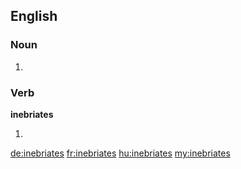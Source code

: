 ==English==

===Noun===
{{head|en}}

# {{plural of|inebriate}}

===Verb===
'''inebriates'''

# {{en-third-person singular of|inebriate}}

[[de:inebriates]]
[[fr:inebriates]]
[[hu:inebriates]]
[[my:inebriates]]